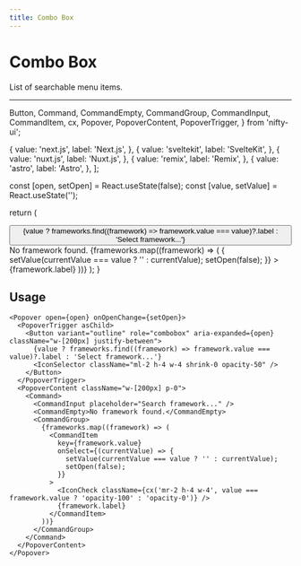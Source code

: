 ```yaml
---
title: Combo Box
---
```


# Combo Box

List of searchable menu items.

---

  Button,
  Command,
  CommandEmpty,
  CommandGroup,
  CommandInput,
  CommandItem, cx, 
  Popover,
  PopoverContent,
  PopoverTrigger,
} from 'nifty-ui';

{
value: 'next.js',
label: 'Next.js',
},
{
value: 'sveltekit',
label: 'SvelteKit',
},
{
value: 'nuxt.js',
label: 'Nuxt.js',
},
{
value: 'remix',
label: 'Remix',
},
{
value: 'astro',
label: 'Astro',
},
];

  const [open, setOpen] = React.useState(false);
  const [value, setValue] = React.useState('');

return (

<Popover open={open} onOpenChange={setOpen}>
  <PopoverTrigger asChild>
    <Button variant="outline" role="combobox" aria-expanded={open} className="w-[200px] justify-between">
      {value ? frameworks.find((framework) => framework.value === value)?.label : 'Select framework...'}
      <IconSelector className="ml-2 h-4 w-4 shrink-0 opacity-50" />
    </Button>
  </PopoverTrigger>
  <PopoverContent className="w-[200px] bg-background-dark/90">
    <Command>
      <CommandInput className="text-sm h-8 my-2 px-1" placeholder="Search framework..." />
      <CommandEmpty>No framework found.</CommandEmpty>
      <CommandGroup>
        {frameworks.map((framework) => (
          <CommandItem
            key={framework.value}
            onSelect={(currentValue) => {
              setValue(currentValue === value ? '' : currentValue);
              setOpen(false);
            }}
          >
            <IconCheck className={cx('mr-2 h-4 w-4', value === framework.value ? 'opacity-100' : 'opacity-0')} />
            {framework.label}
          </CommandItem>
        ))}
      </CommandGroup>
    </Command>
  </PopoverContent>
</Popover>
); }

<div className="flex flex-col">
  <ComboboxDemo />
</div>

## Usage

```tsx
<Popover open={open} onOpenChange={setOpen}>
  <PopoverTrigger asChild>
    <Button variant="outline" role="combobox" aria-expanded={open} className="w-[200px] justify-between">
      {value ? frameworks.find((framework) => framework.value === value)?.label : 'Select framework...'}
      <IconSelector className="ml-2 h-4 w-4 shrink-0 opacity-50" />
    </Button>
  </PopoverTrigger>
  <PopoverContent className="w-[200px] p-0">
    <Command>
      <CommandInput placeholder="Search framework..." />
      <CommandEmpty>No framework found.</CommandEmpty>
      <CommandGroup>
        {frameworks.map((framework) => (
          <CommandItem
            key={framework.value}
            onSelect={(currentValue) => {
              setValue(currentValue === value ? '' : currentValue);
              setOpen(false);
            }}
          >
            <IconCheck className={cx('mr-2 h-4 w-4', value === framework.value ? 'opacity-100' : 'opacity-0')} />
            {framework.label}
          </CommandItem>
        ))}
      </CommandGroup>
    </Command>
  </PopoverContent>
</Popover>
```
